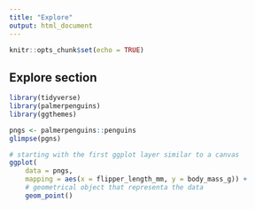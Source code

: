 ```yaml
---
title: "Explore"
output: html_document
---
```


```r
knitr::opts_chunk$set(echo = TRUE)
```

## Explore section

```r
library(tidyverse)
library(palmerpenguins)
library(ggthemes)
```

```r
pngs <- palmerpenguins::penguins
glimpse(pgns)
```

```r
# starting with the first ggplot layer similar to a canvas
ggplot(
    data = pngs,
    mapping = aes(x = flipper_length_mm, y = body_mass_g)) +
    # geometrical object that representa the data
    geom_point()
    
```
